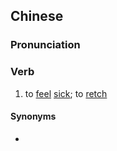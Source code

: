 {{also|干哕}}
==Chinese==
{{zh-forms|s=干哕}}

===Pronunciation===
{{zh-pron
|m=gānyue,gānyuē,1nb=mainland China,2nb=Taiwan
|cat=v
}}

===Verb===
{{zh-verb}}

# to [[feel]] [[sick]]; to [[retch]]

====Synonyms====
* {{zh-l|乾嘔}}
